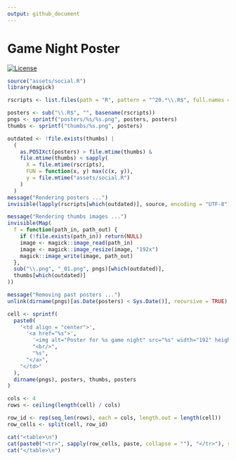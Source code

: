 ```yaml
---
output: github_document
---
```


<!-- README.md is generated from README.Rmd. Please edit that file -->

# Game Night Poster

<!-- badges: start -->
[![License](https://img.shields.io/github/license/mcanouil/game-night)](LICENSE)
<!-- badges: end -->

```r
source("assets/social.R")
library(magick)

rscripts <- list.files(path = "R", pattern = "^20.*\\.R$", full.names = TRUE)[1]

posters <- sub("\\.R$", "", basename(rscripts))
pngs <- sprintf("posters/%s/%s.png", posters, posters)
thumbs <- sprintf("thumbs/%s.png", posters)

outdated <- !file.exists(thumbs) |
  (
    as.POSIXct(posters) > file.mtime(thumbs) &
    file.mtime(thumbs) < sapply(
      X = file.mtime(rscripts),
      FUN = function(x, y) max(c(x, y)),
      y = file.mtime("assets/social.R")
    )
  )
message("Rendering posters ...")
invisible(lapply(rscripts[which(outdated)], source, encoding = "UTF-8"))

message("Rendering thumbs images ...")
invisible(Map(
  f = function(path_in, path_out) {
    if (!file.exists(path_in)) return(NULL)
    image <- magick::image_read(path_in)
    image <- magick::image_resize(image, "192x")
    magick::image_write(image, path_out)
  },
  sub("\\.png", "_01.png", pngs)[which(outdated)],
  thumbs[which(outdated)]
))

message("Removing past posters ...")
unlink(dirname(pngs)[as.Date(posters) < Sys.Date()], recursive = TRUE)
```

```r
cell <- sprintf(
  paste0(
    '<td align = "center">',
      '<a href="%s">',
        '<img alt="Poster for %s game night" src="%s" width="192" height="108" />',
        "<br/>",
        "%s",
      "</a>",
    "</td>"
  ),
  dirname(pngs), posters, thumbs, posters
)

cols <- 4
rows <- ceiling(length(cell) / cols)

row_id <- rep(seq_len(rows), each = cols, length.out = length(cell))
row_cells <- split(cell, row_id)

cat("<table>\n")
cat(paste0("<tr>", sapply(row_cells, paste, collapse = ""), "</tr>"), sep = "")
cat("</table>\n")
```
